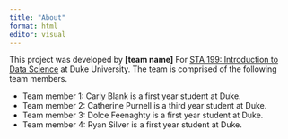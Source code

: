 ```yaml
---
title: "About"
format: html
editor: visual
---
```


This project was developed by **\[team name\]** For [STA 199: Introduction to Data Science](https://sta199-s23-2.github.io/) at Duke University. The team is comprised of the following team members.

-   Team member 1: Carly Blank is a first year student at Duke.
-   Team member 2: Catherine Purnell is a third year student at Duke.
-   Team member 3: Dolce Feenaghty is a first year student at Duke.
-   Team member 4: Ryan Silver is a first year student at Duke.
